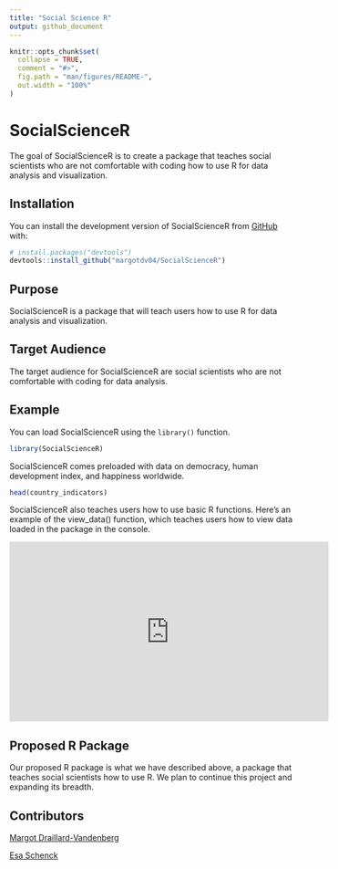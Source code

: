 ```yaml
---
title: "Social Science R"
output: github_document
---
```


<!-- README.md is generated from README.Rmd. Please edit that file -->

```r
knitr::opts_chunk$set(
  collapse = TRUE,
  comment = "#>",
  fig.path = "man/figures/README-",
  out.width = "100%"
)
```

# SocialScienceR

<!-- badges: start -->
<!-- badges: end -->

The goal of SocialScienceR is to create a package that teaches social scientists who are not comfortable with coding how to use R for data analysis and visualization. 

## Installation

You can install the development version of SocialScienceR from [GitHub](https://github.com/) with:

``` r
# install.packages("devtools")
devtools::install_github("margotdv04/SocialScienceR")
```

## Purpose

SocialScienceR is a package that will teach users how to use R for data analysis and visualization.

## Target Audience

The target audience for SocialScienceR are social scientists who are not comfortable with coding for data analysis.


## Example

You can load SocialScienceR using the `library()` function.
```r
library(SocialScienceR)
```

SocialScienceR comes preloaded with data on democracy, human development index, and happiness worldwide.

```r
head(country_indicators)
```

SocialScienceR also teaches users how to use basic R functions. Here's an example of the view_data() function, which teaches users how to view data loaded in the package in the console.

<iframe
    width="560"
    height="315"
    src="https://www.youtube.com/embed/L7CdsK5cb5E"
    frameborder="0"
    allow="autoplay; encrypted-media"
    allowfullscreen
>
</iframe>

## Proposed R Package

Our proposed R package is what we have described above, a package that teaches social scientists how to use R. We plan to continue this project and expanding its breadth. 

## Contributors

[Margot Draillard-Vandenberg](https://github.com/margotdv04)


[Esa Schenck](https://github.com/esaschenck)
